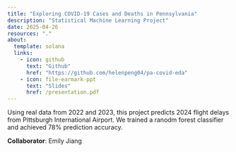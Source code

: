 ```yaml
---
title: "Exploring COVID-19 Cases and Deaths in Pennsylvania"
description: "Statistical Machine Learning Project"
date: 2025-04-26
resources: "."
about: 
  template: solana
  links:
    - icon: github
      text: "Github"
      href: "https://github.com/helenpeng04/pa-covid-eda"
    - icon: file-earmark-ppt
      text: "Slides"
      href: /presentation.pdf
---
```


Using real data from 2022 and 2023, this project predicts 2024 flight delays from Pittsburgh International Airport. We trained a ranodm forest classifier and achieved 78% prediction accuracy.

**Collaborator**: Emily Jiang